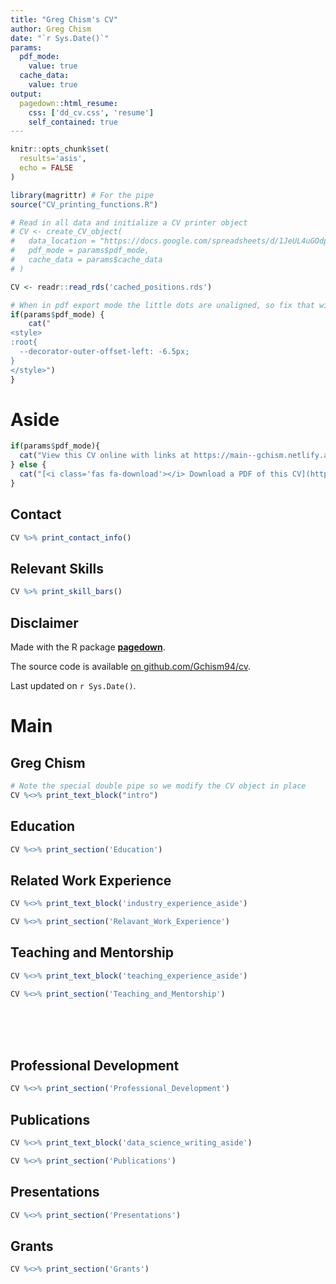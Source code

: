 ```yaml
---
title: "Greg Chism's CV"
author: Greg Chism
date: "`r Sys.Date()`"
params:
  pdf_mode:
    value: true
  cache_data:
    value: true
output:
  pagedown::html_resume:
    css: ['dd_cv.css', 'resume']
    self_contained: true
---
```


```r
knitr::opts_chunk$set(
  results='asis', 
  echo = FALSE
)

library(magrittr) # For the pipe
source("CV_printing_functions.R")

# Read in all data and initialize a CV printer object
# CV <- create_CV_object(
#   data_location = "https://docs.google.com/spreadsheets/d/1JeUL4uGOdpvpGP2jDXWQuHL-IpTdDztiWxSP4qavlKE/edit#gid=917338460",  
#   pdf_mode = params$pdf_mode,
#   cache_data = params$cache_data
# )

CV <- readr::read_rds('cached_positions.rds')

```


```r
# When in pdf export mode the little dots are unaligned, so fix that with some conditional CSS.
if(params$pdf_mode) {
    cat("
<style>
:root{
  --decorator-outer-offset-left: -6.5px;
}
</style>")
}
```


Aside
================================================================================

```r
if(params$pdf_mode){
  cat("View this CV online with links at https://main--gchism.netlify.app/uploads/gchism_cv.pdf")
} else {
  cat("[<i class='fas fa-download'></i> Download a PDF of this CV](https://github.com/Gchism94/cv/raw/master/gchism_cv.pdf)")
}
```

Contact {#contact}
--------------------------------------------------------------------------------

```r
CV %>% print_contact_info()
```



Relevant Skills {#skills}
--------------------------------------------------------------------------------

```r
CV %>% print_skill_bars()
```



Disclaimer {#disclaimer}
--------------------------------------------------------------------------------

Made with the R package [**pagedown**](https://github.com/rstudio/pagedown). 

The source code is available [on github.com/Gchism94/cv](https://github.com/Gchism94/cv).

Last updated on `r Sys.Date()`.



Main
================================================================================

Greg Chism {#title}
--------------------------------------------------------------------------------

```r
# Note the special double pipe so we modify the CV object in place
CV %<>% print_text_block("intro") 
```



Education {data-icon=graduation-cap data-concise=true}
--------------------------------------------------------------------------------

```r
CV %<>% print_section('Education')
```

Related Work Experience {data-icon=suitcase}
--------------------------------------------------------------------------------

::: aside
```r
CV %<>% print_text_block('industry_experience_aside')
```
:::

```r
CV %<>% print_section('Relavant_Work_Experience')
```


Teaching and Mentorship {data-icon=chalkboard-teacher}
--------------------------------------------------------------------------------

::: aside
```r
CV %<>% print_text_block('teaching_experience_aside')
```
:::

```r
CV %<>% print_section('Teaching_and_Mentorship')
```




<!-- These breaks just force a new page so section doesn't get cut off -->
<br>
<br>
<br>

Professional Development {data-icon=user-tie-hair}
--------------------------------------------------------------------------------


```r
CV %<>% print_section('Professional_Development')
```


Publications {data-icon=book}
--------------------------------------------------------------------------------

::: aside
```r
CV %<>% print_text_block('data_science_writing_aside')
```
:::

```r
CV %<>% print_section('Publications')
```



Presentations {data-icon=presentation-screen}
--------------------------------------------------------------------------------


```r
CV %<>% print_section('Presentations')
```



Grants  {data-icon=money-bill}
--------------------------------------------------------------------------------

```r
CV %<>% print_section('Grants')
```

